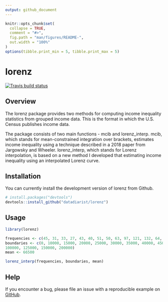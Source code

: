 ```yaml
---
output: github_document
---
```


<!-- README.md is generated from README.Rmd. Please edit that file -->

```r
knitr::opts_chunk$set(
  collapse = TRUE,
  comment = "#>",
  fig.path = "man/figures/README-",
  out.width = "100%"
)
options(tibble.print_min = 5, tibble.print_max = 5)
```

# lorenz

<!-- badges: start -->
[![Travis build status](https://travis-ci.com/datadiarist/lorenz.svg?branch=master)](https://travis-ci.com/datadiarist/lorenz.svg?token=FKe5Y6rhxscJvKHWjpxN&branch=master)
<!-- badges: end -->

## Overview

The lorenz package provides two methods for computing income inequality statistics from grouped income data.  This is the format in which the U.S. Census publishes income data.

The package consists of two main functions - mcib and lorenz_interp.  mcib, which stands for mean-constrained integration over brackets, estimates income inequality using a technique described in a 2018 paper from Jargowsky and Wheeler.  lorenz_interp, which stands for Lorenz interpolation, is based on a new method I developed that estimating income inequality using an interpolated Lorenz curve. 

## Installation

You can currently install the development version of lorenz from Github.

```r
# install.packages("devtools")
devtools::install_github("datadiarist/lorenz")
```

## Usage

```r
library(lorenz)

frequencies <- c(45, 31, 33, 27, 43, 40, 51, 50, 63, 97, 121, 132, 64, 54, 32, 12)
boundaries <- c(0, 10000, 15000, 20000, 25000, 30000, 35000, 40000, 45000, 50000, 60000, 75000,
100000, 125000, 150000, 200000)
mean <- 66500

lorenz_interp(frequencies, boundaries, mean)
```

## Help 

If you encounter a bug, please file an issue with a reproducible example on [GitHub](https://github.com/datadiarist/lorenz/issues).
